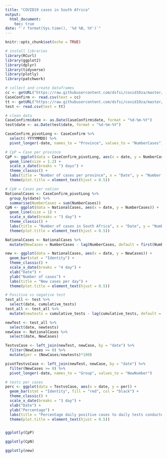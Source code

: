 ```yaml
---
title: "COVID19 cases in South Africa"
output: 
  html_document: 
    toc: true
date: "`r format(Sys.time(), '%d %B, %Y')`"
---
```



```r
knitr::opts_chunk$set(echo = TRUE)
```


```r
# install libraries
library(RCurl)
library(ggplot2)
library(dplyr)
library(tidyverse)
library(plotly)
library(patchwork)
```

```r
# collect and create dataframes
cc <- getURL("https://raw.githubusercontent.com/dsfsi/covid19za/master/data/covid19za_provincial_cumulative_timeline_confirmed.csv")
CaseConfirm <- read.csv(text = cc)
tt <- getURL("https://raw.githubusercontent.com/dsfsi/covid19za/master/data/covid19za_timeline_testing.csv")
test <- read.csv(text = tt)

```

```r
# clean data
CaseConfirm$date <- as.Date(CaseConfirm$date, format = "%d-%m-%Y")
test$date <- as.Date(test$date, format = "%d-%m-%Y")

CaseConfirm_pivotLong <- CaseConfirm %>% 
  select(-YYYYMMDD) %>% 
  pivot_longer(-date, names_to = "Province", values_to = "NumberCases")

# CpP = Case per province
CpP <- ggplot(data = CaseConfirm_pivotLong, aes(x = date, y = NumberCases, col = Province)) +
  geom_line(size = 1.2) +
  scale_x_date(breaks = "3 days") +
  theme_classic() +
  labs(title = "Number of cases per province", x = "Date", y = "Number of cases") +
  theme(plot.title = element_text(hjust = 0.5))

# CpN = Cases per nation
NationalCases <- CaseConfirm_pivotLong %>% 
  group_by(date) %>% 
  summarise(NumberCases = sum(NumberCases))
CpN <- ggplot(data = NationalCases, aes(x = date, y = NumberCases)) +
  geom_line(size = 1) +
  scale_x_date(breaks = "3 day") +
  theme_classic() +
  labs(title = "Number of cases in South Africa", x = "Date", y = "Number of cases") +
  theme(plot.title = element_text(hjust = 0.5))


```

```r

NationalCases <- NationalCases %>% 
  mutate(NewCases = NumberCases - lag(NumberCases, default = first(NumberCases)))

new <- ggplot(data = NationalCases, aes(x = date, y = NewCases)) +
  geom_bar(stat = "Identity") +
  theme_classic() +
  scale_x_date(breaks = "4 day") +
  xlab("Date") +
  ylab("Number of cases") +
  labs(title = "New cases per day") +
  theme(plot.title = element_text(hjust = 0.5))
```


```r

# Positive vs negative test
test_all <- test %>%  
  select(date, cumulative_tests)
test_all <- test_all %>% 
  mutate(newtests = cumulative_tests - lag(cumulative_tests, default = first(cumulative_tests)))

newTest <- test_all %>% 
  select(date, newtests)
newCase <- NationalCases %>% 
  select(date, NewCases)

TestvsCase <- left_join(newTest, newCase, by = "date") %>% 
  filter(NewCases >= 0) %>% 
  mutate(per = (NewCases/newtests)*100)

pivotTestvsCase <- left_join(newTest, newCase, by = "date") %>% 
  filter(NewCases >= 0) %>% 
  pivot_longer(-date, names_to = "Group", values_to = "NewNumber")

# tests per cases
perc <- ggplot(data = TestvsCase, aes(x = date, y = per)) +
  geom_bar(stat = "Identity", fill = "red", col = "black") +
  theme_classic() +
  scale_x_date(breaks = "3 day") +
  xlab("Date") +
  ylab("Percentage") +
  labs(title = "Percentage daily positive cases to daily tests conducted") +
  theme(plot.title = element_text(hjust = 0.5))



```



```r

ggplotly(CpP)

```



```r

ggplotly(CpN)

```



```r
ggplotly(new)

```










